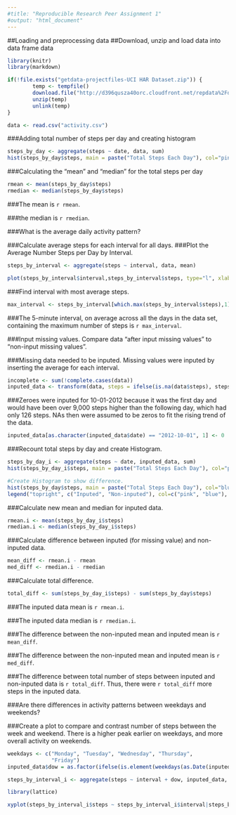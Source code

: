 ```yaml
---
#title: "Reproducible Research Peer Assignment 1"
#output: "html_document"
---
```


##Loading and preprocessing data
##Download, unzip and load data into data frame data

```r
library(knitr)
library(markdown)

if(!file.exists("getdata-projectfiles-UCI HAR Dataset.zip")) {
        temp <- tempfile()
        download.file("http://d396qusza40orc.cloudfront.net/repdata%2Fdata%2Factivity.zip",temp)
        unzip(temp)
        unlink(temp)
}

data <- read.csv("activity.csv")

```

###Adding total number of steps per day and creating histogram

```r

steps_by_day <- aggregate(steps ~ date, data, sum)
hist(steps_by_day$steps, main = paste("Total Steps Each Day"), col="pink", xlab="Number of Steps")

```

###Calculating the "mean" and "median" for the total steps per day

```r
rmean <- mean(steps_by_day$steps)
rmedian <- median(steps_by_day$steps)
```

###The mean is `r rmean`.

###the median is `r rmedian`.

###What is the average daily activity pattern?

###Calculate average steps for each interval for all days.
###Plot the Average Number Steps per Day by Interval.


```r
steps_by_interval <- aggregate(steps ~ interval, data, mean)

plot(steps_by_interval$interval,steps_by_interval$steps, type="l", xlab="Interval", ylab="Number of Steps",main="Average Number of Steps per Day by Interval")
```

###Find interval with most average steps.

```r
max_interval <- steps_by_interval[which.max(steps_by_interval$steps),1]
```

###The 5-minute interval, on average across all the days in the data set, containing the maximum number of steps is `r max_interval`.

###Input missing values. Compare data "after input missing values" to "non-input missing values".

###Missing data needed to be inputed. Missing values were inputed by inserting the average for each interval. 

```r
incomplete <- sum(!complete.cases(data))
inputed_data <- transform(data, steps = ifelse(is.na(data$steps), steps_by_interval$steps[match(data$interval, steps_by_interval$interval)], data$steps))
```

###Zeroes were inputed for 10-01-2012 because it was the first day and would have been over 9,000 steps higher than the following day, which had only 126 steps. NAs then were assumed to be zeros to fit the rising trend of the data.

```r
inputed_data[as.character(inputed_data$date) == "2012-10-01", 1] <- 0
```

###Recount total steps by day and create Histogram.

```r
steps_by_day_i <- aggregate(steps ~ date, inputed_data, sum)
hist(steps_by_day_i$steps, main = paste("Total Steps Each Day"), col="pink", xlab="Number of Steps")

#Create Histogram to show difference. 
hist(steps_by_day$steps, main = paste("Total Steps Each Day"), col="blue", xlab="Number of Steps", add=T)
legend("topright", c("Inputed", "Non-inputed"), col=c("pink", "blue"), lwd=8)
```


###Calculate new mean and median for inputed data.

```r
rmean.i <- mean(steps_by_day_i$steps)
rmedian.i <- median(steps_by_day_i$steps)
```

###Calculate difference between inputed (for missing value) and non-inputed data.

```r
mean_diff <- rmean.i - rmean
med_diff <- rmedian.i - rmedian
```

###Calculate total difference.

```r
total_diff <- sum(steps_by_day_i$steps) - sum(steps_by_day$steps)
```


###The inputed data mean is `r rmean.i`.

###The inputed data median is `r rmedian.i`.

###The difference between the non-inputed mean and inputed mean is `r mean_diff`.

###The difference between the non-inputed mean and inputed mean is `r med_diff`.

###The difference between total number of steps between inputed and non-inputed data is `r total_diff`. Thus, there were `r total_diff` more steps in the inputed data.

###Are there differences in activity patterns between weekdays and weekends?

###Create a plot to compare and contrast number of steps between the week and weekend. There is a higher peak earlier on weekdays, and more overall activity on weekends.

```r
weekdays <- c("Monday", "Tuesday", "Wednesday", "Thursday", 
              "Friday")
inputed_data$dow = as.factor(ifelse(is.element(weekdays(as.Date(inputed_data$date)),weekdays), "Weekday", "Weekend"))

steps_by_interval_i <- aggregate(steps ~ interval + dow, inputed_data, mean)

library(lattice)

xyplot(steps_by_interval_i$steps ~ steps_by_interval_i$interval|steps_by_interval_i$dow, main="Average Steps per Day by Interval",xlab="Interval", ylab="Steps",layout=c(2,1), type="l")
```




